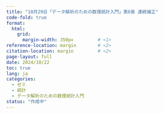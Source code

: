 ```yaml
---
title: "10月29日「データ解析のための数理統計入門」第6章 連続補正"
code-fold: true
format:
  html:
    grid:
      margin-width: 350px         # <1>
reference-location: margin        # <2>
citation-location: margin         # <2>
page-layout: full
date: 2024/10/22
toc: true
lang: ja
categories:
  - ゼミ
  - 統計
  - データ解析のための数理統計入門
status: "作成中"
---
```


